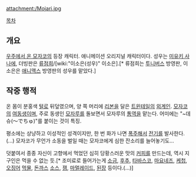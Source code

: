 attachment:/Mojari.jpg

[[목차]]

== 개요 ==
[[우주에서 온 모자코]]의 등장 캐릭터. 애니메이션 오리지널 캐릭터이다. 성우는 [[미유키 사나에]], 더빙판은 [[류점희]]/[wiki:"이소은(성우)" 이소은].[* 류점희는 [[투니버스]] 방영판, 이소은은 [[애니맥스]] 방영판의 성우를 맡았다.]

== 작중 행적 ==
온 몸이 분홍색 [[털]]로 뒤덮였으며, 양 쪽 머리에 [[리본]]을 달은 [[트윈테일]]의 [[외계인]]. [[모자코]]의 [[여동생]]이며, 주로 동생인 [[모자루]]를 돌보면서 모자루의 [[통역]]을 맡는다. 어미에는 "~데슈(〜でちゅ)"를 붙이는 것이 특징.

평소에는 상냥하고 이성적인 성격이지만, 한 번 화가 나면 [[폭주]]해서 [[전기]]를 발사한다.(...) 모자코가 무언가 소동을 벌일 때는 모자코에게 심한 잔소리를 늘어놓기도...

덧붙여서 종종 자신이 고향에서 먹었던 심히 당황스러운 맛의 [[커피]]를 만드는데, 역시 지구인은 먹을 수 없는 듯.[* 조미료로 들어가는게 [[소금]], [[후추]], [[타바스코]], [[마요네즈]], [[케첩]], [[오징어]] [[먹물]], [[돈까스]] [[소스]], [[잼]], [[마멀레이드]], [[된장]] 등이다.(...)]
